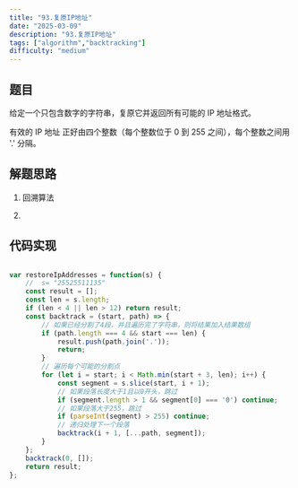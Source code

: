 ```yaml
---
title: "93.复原IP地址"
date: "2025-03-09"
description: "93.复原IP地址"
tags: ["algorithm","backtracking"]
difficulty: "medium"
---
```


## 题目

给定一个只包含数字的字符串，复原它并返回所有可能的 IP 地址格式。

有效的 IP 地址 正好由四个整数（每个整数位于 0 到 255 之间），每个整数之间用 '.' 分隔。


## 解题思路

1. 回溯算法

2.  


## 代码实现

```javascript

var restoreIpAddresses = function(s) {
    //  s= "25525511135"
    const result = [];
    const len = s.length;
    if (len < 4 || len > 12) return result;
    const backtrack = (start, path) => {
        // 如果已经分割了4段，并且遍历完了字符串，则将结果加入结果数组
        if (path.length === 4 && start === len) {
            result.push(path.join('.'));
            return;
        }
        // 遍历每个可能的分割点
        for (let i = start; i < Math.min(start + 3, len); i++) {
            const segment = s.slice(start, i + 1);
            // 如果段落长度大于1且以0开头，跳过
            if (segment.length > 1 && segment[0] === '0') continue;
            // 如果段落大于255，跳过
            if (parseInt(segment) > 255) continue;
            // 递归处理下一个段落
            backtrack(i + 1, [...path, segment]);
        }
    };
    backtrack(0, []);
    return result;
};
```


    


